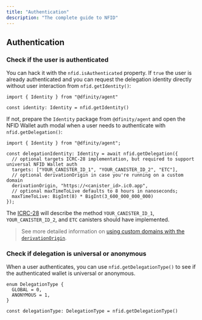 ```yaml
---
title: "Authentication"
description: "The complete guide to NFID"
---
```


## Authentication

### Check if the user is authenticated

You can hack it with the `nfid.isAuthenticated` property. If `true` the user is already
authenticated and you can request the delegation identity directly without user interaction from
`nfid.getIdentity()`:

```tsx copy
import { Identity } from "@dfinity/agent"

const identity: Identity = nfid.getIdentity()
```

If not, prepare the `Identity` package from `@dfinity/agent` and open the NFID Wallet auth modal
when a user needs to authenticate with `nfid.getDelegation()`:

```tsx copy
import { Identity } from "@dfinity/agent";

const delegationIdentity: Identity = await nfid.getDelegation({
  // optional targets ICRC-28 implementation, but required to support universal NFID Wallet auth
  targets: ["YOUR_CANISTER_ID_1", "YOUR_CANISTER_ID_2", "ETC"],
  // optional derivationOrigin in case you're running on a custom domain
  derivationOrigin, "https://<canister_id>.ic0.app",
  // optional maxTimeToLive defaults to 8 hours in nanoseconds;
  maxTimeToLive: BigInt(8) * BigInt(3_600_000_000_000)
});
```

The [ICRC-28](wallet/#icrc-28-implementation) will describe the method `YOUR_CANISTER_ID_1`,
`YOUR_CANISTER_ID_2`, and `ETC` canisters should have implemented.

> See more detailed information on [using custom domains with the `derivationOrigin`](domain).

### Check if delegation is universal or anonymous

When a user authenticates, you can use `nfid.getDelegationType()` to see if the authenticated wallet
is universal or anonymous.

```tsx copy
enum DelegationType {
  GLOBAL = 0,
  ANONYMOUS = 1,
}

const delegationType: DelegationType = nfid.getDelegationType()
```
